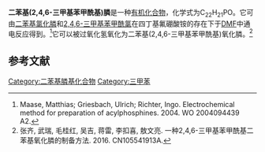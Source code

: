 {{Chembox
| Name = 
| NameEn = 
| ImageFile = 
|  ImageSize = 
|  ImageAlt = 
| IUPACName = 
| IUPACNameZh = 
| OtherNames = (二苯基膦基)(2,4,6-三甲基苯基)甲酮<br>2,4,6-三甲基苯甲酰基二苯基膦
| Section1 = {{Chembox Identifiers
|   CASNo = 80793-79-9
|   CASNo_Ref = {{cascite|correct|CAS}}
|   PubChem = 
|   SMILES =  }}
| Section2 = {{Chembox Properties
| C=22 | H=21 | O=1 | P=1
|   Appearance = 
|   Density = 
|   MeltingPt = 
|   BoilingPt = 
|   Solubility = 4.3×10<sup>−5</sup> g（25 °C）<ref>Calculated using Advanced Chemistry Development (ACD/Labs) Software V11.02 ((C) 1994-2020 ACD/Labs). Retrieved from SciFinder. [2020-12-30].</ref> }}
| Section3 = {{Chembox Hazards
|   MainHazards = 
|   FlashPt = 
|   Autoignition =  }}
}}
'''二苯基(2,4,6-三甲基苯甲酰基)膦'''是一种[[有机化合物|有机化合物]]，化学式为C<sub>22</sub>H<sub>21</sub>PO。它可由[[二苯基氯化膦|二苯基氯化膦]]和[[2,4,6-三甲基苯甲酰氯|2,4,6-三甲基苯甲酰氯]]在四丁基氟硼酸铵的存在下于[[二甲基甲酰胺|DMF]]中通电反应得到。<ref>Maase, Matthias; Griesbach, Ulrich; Richter, Ingo. Electrochemical method for preparation of acylphosphines. 2004. WO 2004094439 A2.</ref>它可以被过氧化氢氧化为二苯基(2,4,6-三甲基苯甲酰基)氧化膦。<ref>张齐, 武瑞, 毛桂红, 吴吉, 蒋雷, 李扣喜, 敖文亮. 一种2,4,6-三甲基苯甲酰基二苯基氧化膦的制备方法. 2016. CN105541913A.</ref>
==参考文献==
{{reflist}}

[[Category:二苯基膦基化合物|Category:二苯基膦基化合物]]
[[Category:三甲苯|Category:三甲苯]]